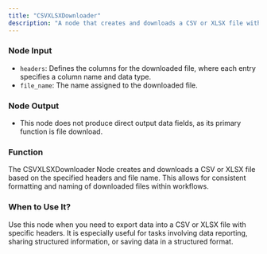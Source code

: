 ```yaml
---
title: "CSVXLSXDownloader"
description: "A node that creates and downloads a CSV or XLSX file with specified headers and file name."
---
```


### Node Input

- `headers`: Defines the columns for the downloaded file, where each entry specifies a column name and data type.
- `file_name`: The name assigned to the downloaded file.

### Node Output

- This node does not produce direct output data fields, as its primary function is file download.

### Function

The CSVXLSXDownloader Node creates and downloads a CSV or XLSX file based on the specified headers and file name. This allows for consistent formatting and naming of downloaded files within workflows.

### When to Use It?

Use this node when you need to export data into a CSV or XLSX file with specific headers. It is especially useful for tasks involving data reporting, sharing structured information, or saving data in a structured format.
